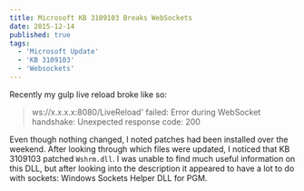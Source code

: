 ```yaml
---
title: Microsoft KB 3109103 Breaks WebSockets
date: 2015-12-14
published: true
tags:
  - 'Microsoft Update'
  - 'KB 3109103'
  - 'Websockets'
---
```


Recently my gulp live reload broke like so:

> ws://x.x.x.x:8080/LiveReload' failed: Error during WebSocket handshake: Unexpected response code: 200

Even though nothing changed, I noted patches had been installed over the weekend. After looking through which files were updated, I noticed that KB 3109103 patched `Wshrm.dll`. I was unable to find much useful information on this DLL, but after looking into the description it appeared to have a lot to do with sockets: Windows Sockets Helper DLL for PGM.
